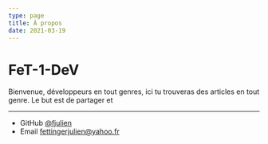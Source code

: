 ```yaml
---
type: page
title: À propos
date: 2021-03-19
---
```


# FeT-1-DeV

Bienvenue, développeurs en tout genres, ici tu trouveras des articles en tout genre. Le but est de partager et

---

- GitHub [@fjulien](https://github.com/fjulien)
- Email fettingerjulien@yahoo.fr
